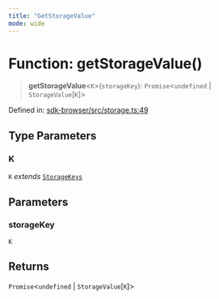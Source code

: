```yaml
---
title: "GetStorageValue"
mode: wide
---
```

  
# Function: getStorageValue()

> **getStorageValue**\<`K`\>(`storageKey`): `Promise`\<`undefined` \| `StorageValue`\[`K`\]\>

Defined in: [sdk-browser/src/storage.ts:49](https://github.com/tkhq/sdk/blob/d88b5e1f9a6cca8e54e61f8a127aa90fcebeaa2e/packages/sdk-browser/src/storage.ts#L49)

## Type Parameters

### K

`K` *extends* [`StorageKeys`](../StorageKeys/readme)

## Parameters

### storageKey

`K`

## Returns

`Promise`\<`undefined` \| `StorageValue`\[`K`\]\>
